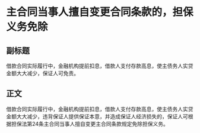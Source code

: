 # 主合同当事人擅自变更合同条款的，担保义务免除
## 副标题
借款合同实际履行中，金融机构提前扣息，借款人支付存款高息，使主债务人实贷金额大大减少，保证人可免责。
## 正文
借款合同实际履行中，金融机构提前扣息，借款人支付存款高息，使主债务人实贷金额大大减少，违背保证人提供保证本意，并造成保证人经济损失的，保证人可根据担保法第24条主合同当事人擅自变更主合同条款规定免除担保义务。